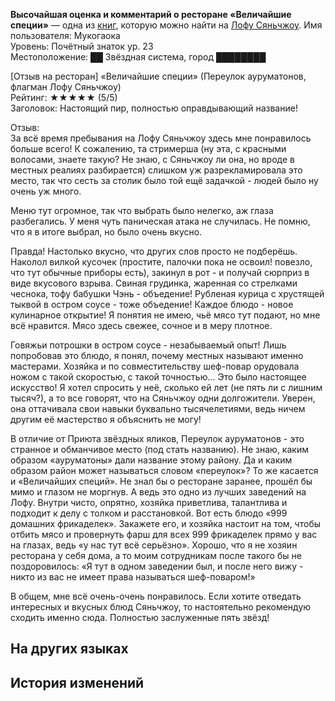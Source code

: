 {{Книга Инфобокс
|id           = 239
|Название     = Высочайшая оценка и комментарий о ресторане «Величайшие специи»
|Изображение  = Item The Xianzhou Luofu Readable.png
|Мир          = Лофу Сяньчжоу
|Томов        = 1
|Автор        = <!--нужно добавить-->
|Описание     = Высочайшая оценка иномирца Мукогаоки в адрес ресторана «Величайшие специи» в Переулке ауруматонов.
|Том1         = {{tx}}
|Источник1    = {{tx|Отсутствует источник}}
|Персонажи    = 
|Фракции      = 
}}
'''Высочайшая оценка и комментарий о ресторане «Величайшие специи»''' — одна из [[Книги|книг]], которую можно найти на [[Лофу Сяньчжоу]].
<!--
==Получение==
<gallery>
Книга НАЗВАНИЕ.png|НАЗВАНИЕ
Локация НАЗВАНИЕ.png|Расположение на карте. Ближайший пространственный якорь «[[НАЗВАНИЕ]]»
</gallery>
-->
Имя пользователя: Мукогаока<br />
Уровень: Почётный знаток ур. 23<br />
Местоположение: ██ Звёздная система, город ████████

[Отзыв на ресторан] «Величайшие специи» (Переулок ауруматонов, флагман Лофу Сяньчжоу)<br />
Рейтинг: ★★★★★ (5/5)<br />
Заголовок: Настоящий пир, полностью оправдывающий название!

Отзыв:<br />
За всё время пребывания на Лофу Сяньчжоу здесь мне понравилось больше всего! К сожалению, та стримерша (ну эта, с красными волосами, знаете такую? Не знаю, с Сяньчжоу ли она, но вроде в местных реалиях разбирается) слишком уж разрекламировала это место, так что сесть за столик было той ещё задачкой - людей было ну очень уж много.

Меню тут огромное, так что выбрать было нелегко, аж глаза разбегались. У меня чуть паническая атака не случилась. Не помню, что я в итоге выбрал, но было очень вкусно.

Правда! Настолько вкусно, что других слов просто не подберёшь. Наколол вилкой кусочек (простите, палочки пока не освоил! повезло, что тут обычные приборы есть), закинул в рот - и получай сюрприз в виде вкусового взрыва. Свиная грудинка, жаренная со стрелками чеснока, тофу бабушки Чэнь - объедение! Рубленая курица с хрустящей тыквой в остром соусе - тоже объедение! Каждое блюдо - новое кулинарное открытие! Я понятия не имею, чьё мясо тут подают, но мне всё нравится. Мясо здесь свежее, сочное и в меру плотное.

Говяжьи потрошки в остром соусе - незабываемый опыт! Лишь попробовав это блюдо, я понял, почему местных называют именно мастерами. Хозяйка и по совместительству шеф-повар орудовала ножом с такой скоростью, с такой точностью... Это было настоящее искусство! Я хотел спросить у неё, сколько ей лет (не пять ли с лишним тысяч?), а то все говорят, что на Сяньчжоу одни долгожители. Уверен, она оттачивала свои навыки буквально тысячелетиями, ведь ничем другим её мастерство я объяснить не могу!

В отличие от Приюта звёздных яликов, Переулок ауруматонов - это странное и обманчивое место (под стать названию). Не знаю, каким образом «ауруматоны» дали название этому району. Да и каким образом район может называться словом «переулок»? То же касается и «Величайших специй». Не знал бы о ресторане заранее, прошёл бы мимо и глазом не моргнув. А ведь это одно из лучших заведений на Лофу. Внутри чисто, опрятно, хозяйка приветлива, талантлива и подходит к делу с толком и расстановкой. Вот есть блюдо «999 домашних фрикаделек». Закажете его, и хозяйка настоит на том, чтобы отбить мясо и провернуть фарш для всех 999 фрикаделек прямо у вас на глазах, ведь «у нас тут всё серьёзно». Хорошо, что я не хозяин ресторана у себя дома, а то моим сотрудникам после такого бы не поздоровилось: «Я тут в одном заведении был, и после него вижу - никто из вас не имеет права называться шеф-поваром!»

В общем, мне всё очень-очень понравилось. Если хотите отведать интересных и вкусных блюд Сяньчжоу, то настоятельно рекомендую сходить именно сюда. Полностью заслуженные пять звёзд!

==На других языках==
{{На других языках
|en   = Spices Supreme's Perfect Reviews
|zhs  = 「尚滋味」收到的满分好评留言
|zht  = 「尚滋味」收到的滿分好評留言
|ja   = 「尚滋味」の満点好評コメント
|ko   = 「자미성」 5점 만점 리뷰
|es   = Comentario de calificación perfecta para Especias Supremas
|fr   = Avis dithyrambiques sur Épices suprêmes
|ru   = Высочайшая оценка и комментарий о ресторане «Величайшие специи»
|th   = รีวิวคะแนนเต็มที่ทาง "Spices Supreme" ได้รับ
|vi   = Lời Nhắn Đánh Giá Điểm Tối Đa "Gia Vị Thượng Đẳng" Nhận Được
|de   = Höchstbewertung für Das Höchste der Gewürze
|id   = Komentar Penilaian Sempurna "Spices Supreme"
|pt   = Resenhas Perfeita do Explosão de Temperos
}}

==История изменений==
{{История изменений|2.7}}